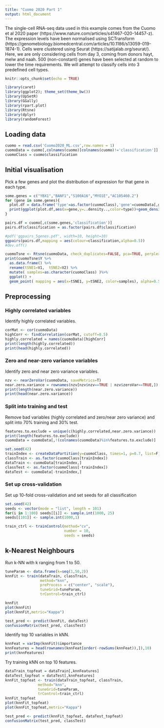 ```yaml
---
title: "Cuomo 2020 Part 1"
output: html_document
---
```


The single-cell RNA-seq data used in this example comes from the Cuomo et al 2020 paper (https://www.nature.com/articles/s41467-020-14457-z). The expression levels have been normalised using SCTransform (https://genomebiology.biomedcentral.com/articles/10.1186/s13059-019-1874-1). Cells were clustered using Seurat (https://satijalab.org/seurat/). Here, we are only considering cells from day 3, coming from donors hayt, melw and naah. 500 (non-constant) genes have been selected at random to lower the time requirements. We will attempt to classify cells into 3 predefined cell types.


```r
knitr::opts_chunk$set(echo = TRUE)
```

```r
library(caret)
library(ggplot2); theme_set(theme_bw())
library(UpSetR)
library(GGally)
library(rpart.plot)
library(Rtsne)
library(dplyr)
library(randomForest)
```

## Loading data

```r
cuomo = read.csv('Cuomo2020_ML.csv',row.names = 1)
cuomoData = cuomo[,colnames(cuomo)[colnames(cuomo)!='classification']]
cuomoClass = cuomo$classification
```

## Initial visualisation

Pick a few genes and plot the distribution of expression for that gene in each type.

```r
some.genes = c("YBX1","BANF1","S100A16","MYO1E","AC105460.2")
for (gene in some.genes){
  plot.df = data.frame('type'=as.factor(cuomoClass),'gene'=cuomoData[,gene])
  print(ggplot(plot.df,aes(x=gene,y=..density..,color=type))+geom_density()+ggtitle(gene))
}  

```
```r
pairs.df = cuomo[,c(some.genes,'classification')]
pairs.df$classification = as.factor(pairs.df$classification)

#pdf('ggpairs_5genes.pdf', width=10, height=10)
ggpairs(pairs.df,mapping = aes(colour=classification,alpha=0.5))
#dev.off()
```
```r
cuomoTsne <- Rtsne(cuomoData, check_duplicates=FALSE, pca=TRUE, perplexity=50, theta=0.5, dims=2)
print(cuomoTsne$Y %>% 
  as.data.frame() %>% 
  rename(tSNE1=V1,  tSNE2=V2) %>% 
  mutate( samples=as.character(cuomoClass) )%>% 
  ggplot() +
  geom_point( mapping = aes(x=tSNE1, y=tSNE2, color=samples), alpha=0.5))
```

## Preprocessing

### Highly correlated variables

Identify highly correlated variables.

```r
corMat <- cor(cuomoData)
highCorr <- findCorrelation(corMat, cutoff=0.5)
highly.correlated = names(cuomoData)[highCorr]
print(length(highly.correlated))
print(head(highly.correlated))
```

### Zero and near-zero variance variables
 
Identify zero and near zero variance variables.

```r
nzv <- nearZeroVar(cuomoData, saveMetrics=T)
near.zero.variance = rownames(nzv[nzv$nzv==TRUE | nzv$zeroVar==TRUE,])
print(length(near.zero.variance))
print(head(near.zero.variance))
```

### Split into training and test

Remove bad variables (highly correlated and zero/near zero variance) and split into 70% training and 30% test.

```r
features.to.exclude = unique(c(highly.correlated,near.zero.variance))
print(length(features.to.exclude))
cuomoData = cuomoData[,!(colnames(cuomoData)%in%features.to.exclude)]

set.seed(42)
trainIndex <- createDataPartition(y=cuomoClass, times=1, p=0.7, list=F)
classTrain <- as.factor(cuomoClass[trainIndex])
dataTrain <- cuomoData[trainIndex,]
classTest <- as.factor(cuomoClass[-trainIndex])
dataTest <- cuomoData[-trainIndex,]
```

### Set up cross-validation

Set up 10-fold cross-validation and set seeds for all classification

```r
set.seed(42)
seeds <- vector(mode = "list", length = 101)
for(i in 1:100) seeds[[i]] <- sample.int(1000, 25)
seeds[[101]] <- sample.int(1000,1)

train_ctrl <- trainControl(method="cv",
                           number = 10,
                           seeds = seeds)
```

## k-Nearest Neighbours

Run k-NN with k ranging from 1 to 50.

```r
tuneParam <- data.frame(k=seq(1,50,2))
knnFit <- train(dataTrain, classTrain,
                method="knn",
                preProcess = c("center", "scale"),
                tuneGrid=tuneParam,
                trControl=train_ctrl)

knnFit
plot(knnFit)
plot(knnFit,metric="Kappa")

test_pred <- predict(knnFit, dataTest)
confusionMatrix(test_pred, classTest)
```

Identify top 10 variables in kNN.

```r
knnFeat = varImp(knnFit)$importance
knnFeatures = head(rownames(knnFeat[order(-rowSums(knnFeat)),]),10)
print(knnFeatures)
```

Try training kNN on top 10 features.

```r
dataTrain_topfeat = dataTrain[,knnFeatures]
dataTest_topfeat = dataTest[,knnFeatures]
knnFit_topfeat <- train(dataTrain_topfeat, classTrain,
               method="knn",
               tuneGrid=tuneParam,
               trControl=train_ctrl)
knnFit_topfeat
plot(knnFit_topfeat)
plot(knnFit_topfeat,metric="Kappa")

test_pred <- predict(knnFit_topfeat, dataTest_topfeat)
confusionMatrix(test_pred, classTest)
```
